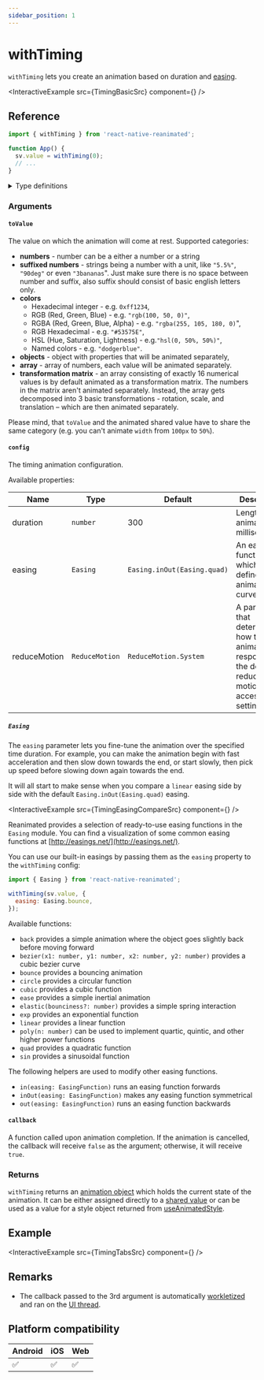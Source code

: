 ```yaml
---
sidebar_position: 1
---
```


# withTiming

`withTiming` lets you create an animation based on duration and [easing](https://easings.net/).


<InteractiveExample src={TimingBasicSrc} component={<TimingBasic />} />

## Reference

```javascript
import { withTiming } from 'react-native-reanimated';

function App() {
  sv.value = withTiming(0);
  // ...
}
```

<details>
<summary>Type definitions</summary>

```typescript
type AnimatableValue = number | string | number[];

interface WithTimingConfig {
  duration?: number;
  easing?: EasingFunction;
  reduceMotion?: ReduceMotion;
}

function withTiming<T extends AnimatableValue>(
  toValue: T,
  config?: WithTimingConfig,
  callback?: (finished?: boolean, current?: AnimatableValue) => void
): T;

enum ReduceMotion {
  System = 'system',
  Always = 'always',
  Never = 'never',
}
```

</details>

### Arguments

#### `toValue`

The value on which the animation will come at rest. Supported categories:

- **numbers** - number can be a either a number or a string
- **suffixed numbers** - strings being a number with a unit, like `"5.5%"`, `"90deg"` or even `"3bananas`". Just make sure there is no space between number and suffix, also suffix should consist of basic english letters only.
- **colors**
  - Hexadecimal integer - e.g. `0xff1234`,
  - RGB (Red, Green, Blue) - e.g. `"rgb(100, 50, 0)"`,
  - RGBA (Red, Green, Blue, Alpha) - e.g. `"rgba(255, 105, 180, 0)`",
  - RGB Hexadecimal - e.g. `"#53575E"`,
  - HSL (Hue, Saturation, Lightness) - e.g.`"hsl(0, 50%, 50%)"`,
  - Named colors - e.g. `"dodgerblue"`.
- **objects** - object with properties that will be animated separately,
- **array** - array of numbers, each value will be animated separately.
- **transformation matrix** - an array consisting of exactly 16 numerical values is by default animated as a transformation matrix. The numbers in the matrix aren't animated separately. Instead, the array gets decomposed into 3 basic transformations - rotation, scale, and translation – which are then animated separately.

Please mind, that `toValue` and the animated shared value have to share the same category (e.g. you can't animate `width` from `100px` to `50%`).

#### `config` <Optional />

The timing animation configuration.


<InteractivePlayground usePlayground={useTimingPlayground} />

Available properties:

| Name         | Type           | Default                     | Description                                                                                                  |
| ------------ | -------------- | --------------------------- | ------------------------------------------------------------------------------------------------------------ |
| duration     | `number`       | 300                         | Length of the animation (in milliseconds).                                                                   |
| easing       | `Easing`       | `Easing.inOut(Easing.quad)` | An easing function which defines the animation curve.                                                        |
| reduceMotion | `ReduceMotion` | `ReduceMotion.System`       | A parameter that determines how the animation responds to the device's reduced motion accessibility setting. |

##### `Easing`

The `easing` parameter lets you fine-tune the animation over the specified time duration. For example, you can make the animation begin with fast acceleration and then slow down towards the end, or start slowly, then pick up speed before slowing down again towards the end.

It will all start to make sense when you compare a `linear` easing side by side with the default `Easing.inOut(Easing.quad)` easing.


<InteractiveExample
  src={TimingEasingCompareSrc}
  component={<TimingEasingCompare />}
/>

Reanimated provides a selection of ready-to-use easing functions in the `Easing` module. You can find a visualization of some common easing functions at [http://easings.net/](http://easings.net/).

You can use our built-in easings by passing them as the `easing` property to the `withTiming` config:

```javascript
import { Easing } from 'react-native-reanimated';

withTiming(sv.value, {
  easing: Easing.bounce,
});
```

Available functions:

- `back` provides a simple animation where the object goes slightly back before moving forward
- `bezier(x1: number, y1: number, x2: number, y2: number)` provides a cubic bezier curve
- `bounce` provides a bouncing animation
- `circle` provides a circular function
- `cubic` provides a cubic function
- `ease` provides a simple inertial animation
- `elastic(bounciness?: number)` provides a simple spring interaction
- `exp` provides an exponential function
- `linear` provides a linear function
- `poly(n: number)` can be used to implement quartic, quintic, and other higher power functions
- `quad` provides a quadratic function
- `sin` provides a sinusoidal function

The following helpers are used to modify other easing functions.

- `in(easing: EasingFunction)` runs an easing function forwards
- `inOut(easing: EasingFunction)` makes any easing function symmetrical
- `out(easing: EasingFunction)` runs an easing function backwards

#### `callback` <Optional />

A function called upon animation completion. If the animation is cancelled, the callback will receive `false` as the argument; otherwise, it will receive `true`.

### Returns

`withTiming` returns an [animation object](/docs/fundamentals/glossary#animation-object) which holds the current state of the animation. It can be either assigned directly to a [shared value](/docs/fundamentals/glossary#shared-value) or can be used as a value for a style object returned from [useAnimatedStyle](docs/core/useAnimatedStyle).

## Example


<InteractiveExample src={TimingTabsSrc} component={<TimingTabs />} />

## Remarks

- The callback passed to the 3rd argument is automatically [workletized](/docs/fundamentals/glossary#to-workletize) and ran on the [UI thread](/docs/fundamentals/glossary#ui-thread).

## Platform compatibility

<div className="platform-compatibility">

| Android | iOS | Web |
| ------- | --- | --- |
| ✅      | ✅  | ✅  |

</div>

